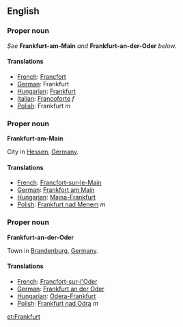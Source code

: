 ==English==

===Proper noun===

''See'' '''Frankfurt-am-Main''' ''and'' '''Frankfurt-an-der-Oder''' ''below.''

====Translations====

*[[French]]: [[Francfort]]
*[[German]]: Frankfurt
*[[Hungarian]]: [[Frankfurt]]
*[[Italian]]: [[Francoforte]] ''f''
*[[Polish]]: Frankfurt ''m''

===Proper noun===

'''Frankfurt-am-Main'''

City in [[Hessen]], [[Germany]].


====Translations====

*[[French]]: [[Francfort-sur-le-Main]]
*[[German]]: [[Frankfort am Main]]
*[[Hungarian]]: [[Majna-Frankfurt]]
*[[Polish]]: [[Frankfurt nad Menem]] ''m''

===Proper noun===

'''Frankfurt-an-der-Oder'''

Town in [[Brandenburg]], [[Germany]].

====Translations====

*[[French]]: [[Francfort-sur-l'Oder]]
*[[German]]: [[Frankfurt an der Oder]]
*[[Hungarian]]: [[Odera-Frankfurt]]
*[[Polish]]: [[Frankfurt nad Odrą]] ''m''


[[et:Frankfurt]]